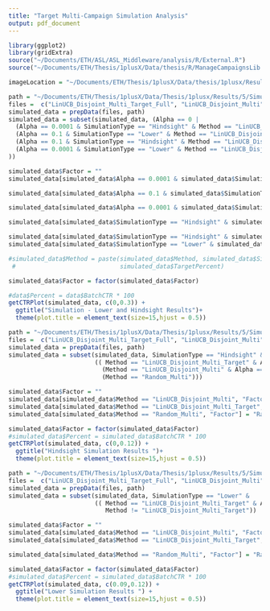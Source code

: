 ```yaml
---
title: "Target Multi-Campaign Simulation Analysis"
output: pdf_document
---
```



```r
library(ggplot2)
library(gridExtra)
source("~/Documents/ETH/ASL/ASL_Middleware/analysis/R/External.R")
source("~/Documents/ETH/Thesis/1plusX/Data/thesis/R/ManageCampaignsLib.R")

imageLocation = "~/Documents/ETH/Thesis/1plusX/Data/thesis/1plusx/Results/Images/Multi-Campaign/"
```


```r

path = "~/Documents/ETH/Thesis/1plusX/Data/Thesis/1plusx/Results/5/Simulation/"
files =  c("LinUCB_Disjoint_Multi_Target_Full", "LinUCB_Disjoint_Multi", "Random_Multi")
simulated_data = prepData(files, path)
simulated_data = subset(simulated_data, (Alpha == 0 | 
  (Alpha == 0.0001 & SimulationType == "Hindsight" & Method == "LinUCB_Disjoint_Multi") |
  (Alpha == 0.1 & SimulationType == "Lower" & Method == "LinUCB_Disjoint_Multi") |
  (Alpha == 0.1 & SimulationType == "Hindsight" & Method == "LinUCB_Disjoint_Multi_Target" & TargetPercent == 0.8) |
  (Alpha == 0.0001 & SimulationType == "Lower" & Method == "LinUCB_Disjoint_Multi_Target"  & TargetPercent == 0.8)
)) 

simulated_data$Factor = ""
simulated_data[simulated_data$Alpha == 0.0001 & simulated_data$SimulationType == "Hindsight" & simulated_data$Method == "LinUCB_Disjoint_Multi", "Factor"] = "LinUCB Hindsight"

simulated_data[simulated_data$Alpha == 0.1 & simulated_data$SimulationType == "Lower" & simulated_data$Method == "LinUCB_Disjoint_Multi", "Factor"] = "LinUCB Lower"

simulated_data[simulated_data$Alpha == 0.0001 & simulated_data$SimulationType == "Lower" & simulated_data$Method == "LinUCB_Disjoint_Multi_Target", "Factor"] = "LinUCB Lower Target (80%)"

simulated_data[simulated_data$SimulationType == "Hindsight" & simulated_data$Method == "LinUCB_Disjoint_Multi_Target", "Factor"] = "LinUCB Hindsight Target (80%)"

simulated_data[simulated_data$SimulationType == "Hindsight" & simulated_data$Method == "Random_Multi", "Factor"] = "Random Hindsight"
simulated_data[simulated_data$SimulationType == "Lower" & simulated_data$Method == "Random_Multi", "Factor"] = "Random Lower"

#simulated_data$Method = paste(simulated_data$Method, simulated_data$SimulationType, simulated_data$Alpha,
 #                             simulated_data$TargetPercent)

simulated_data$Factor = factor(simulated_data$Factor)

#data$Percent = data$BatchCTR * 100
getCTRPlot(simulated_data, c(0,0.3)) + 
  ggtitle("Simulation - Lower and Hindsight Results")+ 
  theme(plot.title = element_text(size=15,hjust = 0.5))

```

```r

path = "~/Documents/ETH/Thesis/1plusX/Data/Thesis/1plusx/Results/5/Simulation/"
files =  c("LinUCB_Disjoint_Multi_Target_Full", "LinUCB_Disjoint_Multi", "Random_Multi")
simulated_data = prepData(files, path)
simulated_data = subset(simulated_data, SimulationType == "Hindsight" &
                        (( Method == "LinUCB_Disjoint_Multi_Target" & Alpha == 0.0001) |
                          (Method == "LinUCB_Disjoint_Multi" & Alpha == 0.0001) |
                          (Method == "Random_Multi")))

simulated_data$Factor = ""
simulated_data[simulated_data$Method == "LinUCB_Disjoint_Multi", "Factor"] = "LinUCB"
simulated_data[simulated_data$Method == "LinUCB_Disjoint_Multi_Target", "Factor"] = paste("LinUCB Target (", simulated_data[simulated_data$Method == "LinUCB_Disjoint_Multi_Target", "TargetPercent"] * 100, "%)", sep="")
simulated_data[simulated_data$Method == "Random_Multi", "Factor"] = "Random"

simulated_data$Factor = factor(simulated_data$Factor)
#simulated_data$Percent = simulated_data$BatchCTR * 100
getCTRPlot(simulated_data, c(0,0.12)) + 
  ggtitle("Hindsight Simulation Results ")+ 
  theme(plot.title = element_text(size=15,hjust = 0.5))
```

```r

path = "~/Documents/ETH/Thesis/1plusX/Data/Thesis/1plusx/Results/5/Simulation/"
files =  c("LinUCB_Disjoint_Multi_Target_Full", "LinUCB_Disjoint_Multi", "Random_Multi")
simulated_data = prepData(files, path)
simulated_data = subset(simulated_data, SimulationType == "Lower" &
                        (( Method == "LinUCB_Disjoint_Multi_Target" & Alpha == 0.0001) |
                           Method != "LinUCB_Disjoint_Multi_Target"))

simulated_data$Factor = ""
simulated_data[simulated_data$Method == "LinUCB_Disjoint_Multi", "Factor"] = "LinUCB"
simulated_data[simulated_data$Method == "LinUCB_Disjoint_Multi_Target", "Factor"] = paste("LinUCB Target (", simulated_data[simulated_data$Method == "LinUCB_Disjoint_Multi_Target", "TargetPercent"] * 100, "%)", sep="")

simulated_data[simulated_data$Method == "Random_Multi", "Factor"] = "Random"

simulated_data$Factor = factor(simulated_data$Factor)
#simulated_data$Percent = simulated_data$BatchCTR * 100
getCTRPlot(simulated_data, c(0.09,0.12)) + 
  ggtitle("Lower Simulation Results ") + 
  theme(plot.title = element_text(size=15,hjust = 0.5))
```
